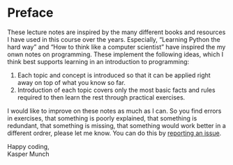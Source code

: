 
# Preface {.unnumbered}

These lecture notes are inspired by the many different books and resources I have used in this course over the years. Especially, "Learning Python the hard way" and "How to think like a computer scientist" have inspired the my onwn notes on programming. These implement the following ideas, which I think best supports learning in an introduction to programming:

1. Each topic and concept is introduced so that it can be applied right away on top of what you know so far.
2. Introduction of each topic covers only the most basic facts and rules required to then learn the rest through practical exercises.

I would like to improve on these notes as much as I can. So you find errors in exercises, that something is poorly explained, that something is redundant, that something is missing, that something would work better in a different ordrer, please let me know. You can do this by [reporting an issue](https://github.com/munch-group/bioinformatics/issues).

Happy coding,<br>
Kasper Munch